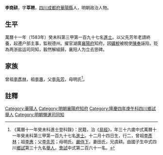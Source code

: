 {{明清人物信息框
| 姓名 = 李商耕
| 原名 =
| 圖片名稱= 
| 圖片大小 =
| 圖片說明 = 
| 最高職務 = 湖廣襄陽府知府
| 國家 = 大明 
| 爵位 =
| 籍貫 = [[四川|四川]][[成都府|成都府]][[華陽縣|華陽縣]]
| 族裔 = 
| 字號 = 字莘聘
| 諡號 =
| 出生日期 = 十二月十四日
| 出生地點 =
| 逝世日期 = 卒年不詳
| 逝世地點 =
| 墓葬 =
| 配偶 = 田氏
| 親屬 = 
| 出身 =
* 萬曆十一年癸未科同進士出身
| 經歷 =
| 著作 =  
}}

'''李商耕'''{{BD|1548年||？||Li}}，字'''莘聘'''，[[四川|四川]][[成都府|成都府]][[華陽縣|華陽縣]]人，明朝政治人物。

==生平==
萬曆十一年（1583年）癸未科第三甲第一百九十七名[[進士|進士]]。以父先芳年老請終養，起遷户部主事，監税德州。擢官湖廣[[襄陽府|襄陽府]]知府，因[[礦稅|礦稅]]被稅使[[陳奉|陳奉]]誣陷，贬為两浙盐运司同知，毅然解組歸，襄阳人为立去思碑。

==家族==
曾祖[[李彥林|李彥林]]，祖[[李惠|李惠]]，父[[李先芳|李先芳]]，母明氏<ref>《萬曆十一年癸未科進士登科錄》：民籍，治《[[易經|易經]]》，年三十六歲中式萬曆十一年癸未科第三甲第一百九十七名[[進士|進士]]。十二月十四日生，行二，曾祖[[李彥林|李彥林]]；祖[[李惠|李惠]]；父[[李先芳|李先芳]]；母明氏。[[嚴侍下|嚴侍下]]，妻田氏，兄虞耕。由國子生中式四川[[鄉試|鄉試]]第三十九名[[舉人|舉人]]，[[會試|會試]]中式第二百六十一名。</ref>。

==註釋==
{{reflist}}
{{明朝人物小作品}}
{{萬曆十一年癸未科殿试金榜}}
{{DEFAULTSORT:Li李}}
[[Category:華陽人|Category:華陽人]]
[[Category:明朝襄陽府知府|Category:明朝襄陽府知府]]
[[Category:隆慶四年庚午科四川鄉試舉人|Category:隆慶四年庚午科四川鄉試舉人]]
[[Category:明朝鹽運司同知|Category:明朝鹽運司同知]]